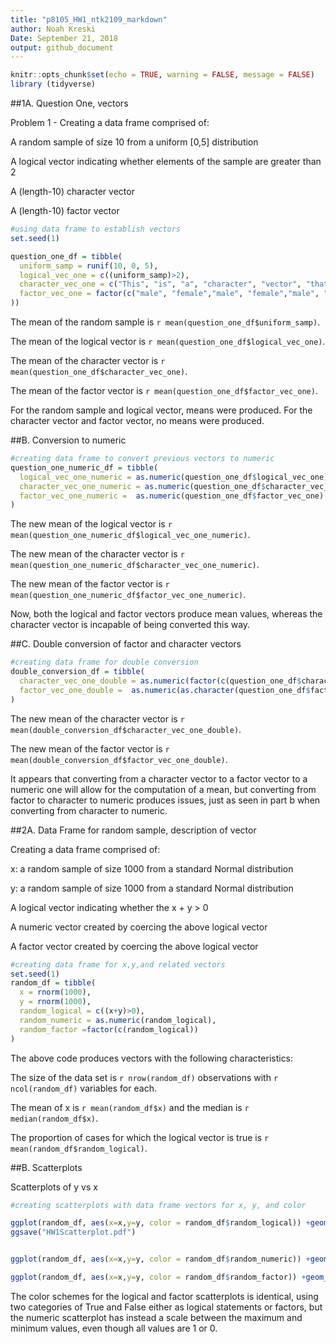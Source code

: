 ```yaml
---
title: "p8105_HW1_ntk2109_markdown"
author: Noah Kreski
Date: September 21, 2018
output: github_document
---
```


```r
knitr::opts_chunk$set(echo = TRUE, warning = FALSE, message = FALSE)
library (tidyverse)
```
##1A. Question One, vectors

Problem 1 - Creating a data frame comprised of:

A random sample of size 10 from a uniform [0,5] distribution

A logical vector indicating whether elements of the sample are greater than 2

A (length-10) character vector

A (length-10) factor vector


```r
#using data frame to establish vectors
set.seed(1)

question_one_df = tibble(
  uniform_samp = runif(10, 0, 5),
  logical_vec_one = c((uniform_samp)>2),
  character_vec_one = c("This", "is", "a", "character", "vector", "that", "has", "length", "of", "ten"),
  factor_vec_one = factor(c("male", "female","male", "female","male", "female","male", "female","male", "female")
))

```

The mean of the random sample is `r mean(question_one_df$uniform_samp)`.

The mean of the logical vector is `r mean(question_one_df$logical_vec_one)`.

The mean of the character vector is `r mean(question_one_df$character_vec_one)`.

The mean of the factor vector is `r mean(question_one_df$factor_vec_one)`.

For the random sample and logical vector, means were produced. For the character vector and factor vector, no means were produced.

##B. Conversion to numeric

```r
#creating data frame to convert previous vectors to numeric
question_one_numeric_df = tibble(
  logical_vec_one_numeric = as.numeric(question_one_df$logical_vec_one),
  character_vec_one_numeric = as.numeric(question_one_df$character_vec_one),
  factor_vec_one_numeric =  as.numeric(question_one_df$factor_vec_one)
)

```

The new mean of the logical vector is `r mean(question_one_numeric_df$logical_vec_one_numeric)`.

The new mean of the character vector is `r mean(question_one_numeric_df$character_vec_one_numeric)`.

The new mean of the factor vector is `r mean(question_one_numeric_df$factor_vec_one_numeric)`.

Now, both the logical and factor vectors produce mean values, whereas the character vector is incapable of being converted this way.

##C. Double conversion of factor and character vectors

```r
#creating data frame for double conversion
double_conversion_df = tibble(
  character_vec_one_double = as.numeric(factor(c(question_one_df$character_vec_one))),
  factor_vec_one_double =  as.numeric(as.character(question_one_df$factor_vec_one))
)

```

The new mean of the character vector is `r mean(double_conversion_df$character_vec_one_double)`.

The new mean of the factor vector is `r mean(double_conversion_df$factor_vec_one_double)`.

It appears that converting from a character vector to a factor vector to a numeric one will allow for the computation of a mean, but converting from factor to character to numeric produces issues, just as seen in part b when converting from character to numeric.

##2A. Data Frame for random sample, description of vector

Creating a data frame comprised of:

x: a random sample of size 1000 from a standard Normal distribution

y: a random sample of size 1000 from a standard Normal distribution

A logical vector indicating whether the x + y > 0

A numeric vector created by coercing the above logical vector

A factor vector created by coercing the above logical vector

```r
#creating data frame for x,y,and related vectors
set.seed(1)
random_df = tibble(
  x = rnorm(1000),
  y = rnorm(1000),
  random_logical = c((x+y)>0),
  random_numeric = as.numeric(random_logical),
  random_factor =factor(c(random_logical))
)

```

The above code produces vectors with the following characteristics:

The size of the data set is `r nrow(random_df)` observations with `r ncol(random_df)` variables for each.

The mean of x is `r mean(random_df$x)` and the median is `r median(random_df$x)`.

The proportion of cases for which the logical vector is true is `r mean(random_df$random_logical)`.

##B. Scatterplots

Scatterplots of y vs x

```r
#creating scatterplots with data frame vectors for x, y, and color

ggplot(random_df, aes(x=x,y=y, color = random_df$random_logical)) +geom_point()
ggsave("HW1Scatterplot.pdf")


ggplot(random_df, aes(x=x,y=y, color = random_df$random_numeric)) +geom_point()

ggplot(random_df, aes(x=x,y=y, color = random_df$random_factor)) +geom_point()

```


The color schemes for the logical and factor scatterplots is identical, using two categories of True and False either as logical statements or factors, but the numeric scatterplot has instead a scale between the maximum and minimum values, even though all values are 1 or 0.